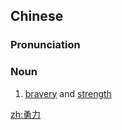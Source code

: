 ==Chinese==
{{zh-forms}}

===Pronunciation===
{{zh-pron
|m=yǒnglì
|cat=n
}}

===Noun===
{{zh-noun}}

# {{lb|zh|literary}} [[bravery]] and [[strength]]

[[zh:勇力]]